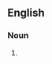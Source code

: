 {{also|tea kettles}}
==English==

===Noun===
{{head|en|noun plural form}}

# {{plural of|teakettle|lang=en}}